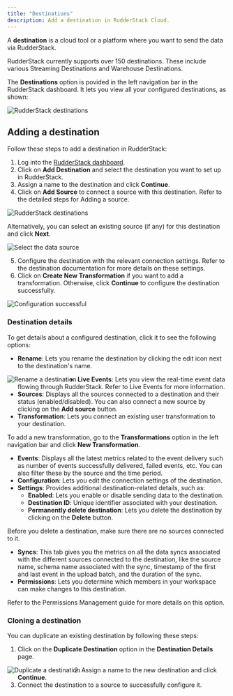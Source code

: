 ```yaml
---
title: "Destinations"
description: Add a destination in RudderStack Cloud.
---
```


A **destination** is a cloud tool or a platform where you want to send the data via RudderStack.

<div class="successBlock">
RudderStack currently supports over 150 destinations. These include various <Link to="/destinations/streaming-destinations/">Streaming Destinations</Link> and <Link to="/destinations/warehouse-destinations/">Warehouse Destinations</Link>.
</div>

The **Destinations** option is povided in the left navigation bar in the RudderStack dashboard. It lets you view all your configured destinations, as shown:

<img src="../assets/rs-cloud/destinations.png" alt="RudderStack destinations" />

## Adding a destination

Follow these steps to add a destination in RudderStack:

1. Log into the [RudderStack dashboard](https://app.rudderstack.com/).
2. Click on **Add Destination** and select the destination you want to set up in RudderStack.
3. Assign a name to the destination and click **Continue**.
4. Click on **Add Source** to connect a source with this destination. Refer to the detailed steps for <Link to="/sources/#adding-a-source">Adding a source</Link>.

<img src="../assets/rs-cloud/add-source-destination.png" alt="RudderStack destinations" />

Alternatively, you can select an existing source (if any) for this destination and click **Next**.

<img src="../assets/rs-cloud/select-source.png" alt="Select the data source" />

5. Configure the destination with the relevant connection settings. Refer to the <Link to="/destinations/">destination documentation</Link> for more details on these settings.
6. Click on **Create New Transformation** if you want to add a <Link to="/features/transformations/">transformation</Link>. Otherwise, click **Continue** to configure the destination successfully.

<img src="../assets/rs-cloud/destination-configuration.png" alt="Configuration successful" />

### Destination details

To get details about a configured destination, click it to see the following options:

- **Rename**: Lets you rename the destination by clicking the edit icon next to the destination's name.

<img src="../assets/rs-cloud/rename-destination.png" align="left" alt="Rename a destination" />

- **Live Events**: Lets you view the real-time event data flowing through RudderStack. Refer to <Link to="/dashboard-guides/live-events/">Live Events</Link> for more information.
- **Sources**: Displays all the sources connected to a destination and their status (enabled/disabled). You can also connect a new source by clicking on the **Add source** button.
- **Transformation**: Lets you connect an existing user transformation to your destination.

<div class="infoBlock">
To add a new transformation, go to the <strong>Transformations</strong> option in the left navigation bar and click <strong>New Transformation</strong>.
</div>

- **Events**: Displays all the latest metrics related to the event delivery such as number of events successfully delivered, failed events, etc. You can also filter these by the source and the time period.
- **Configuration**: Lets you edit the connection settings of the destination.
- **Settings**: Provides additional destination-related details, such as:
  - **Enabled**: Lets you enable or disable sending data to the destination.
  - **Destination ID**: Unique identifier associated with your destination.
  - **Permanently delete destination**: Lets you delete the destination by clicking on the **Delete** button.

<div class="warningBlock">
Before you delete a destination, make sure there are no sources connected to it.
</div>

- **Syncs**: This tab gives you the metrics on all the data syncs associated with the different sources connected to the destination, like the source name, schema name associated with the sync, timestamp of the first and last event in the upload batch, and the duration of the sync.
- **Permissions**: Lets you determine which members in your workspace can make changes to this destination.

<div class="infoBlock">
Refer to the <Link to="/dashboard-guides/permissions-management/#restricting-edit-permissions-for-individual objects">Permissions Management</Link> guide for more details on this option.
</div>

### Cloning a destination

You can duplicate an existing destination by following these steps:

1. Click on the **Duplicate Destination** option in the **Destination Details** page.

<img src="../assets/rs-cloud/duplicate-destination.png" align="left" alt="Duplicate a destination" />

2. Assign a name to the new destination and click **Continue**.
3. Connect the destination to a source to successfully configure it.


